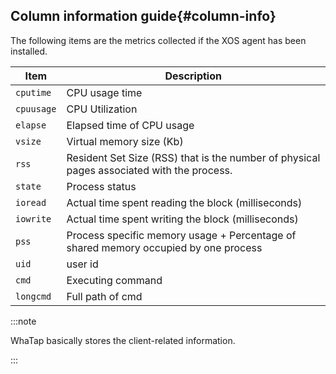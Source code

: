 
## Column information guide{#column-info}

<InDoc pages="instance-monitoring,multi-instance-monitoring">

<Tabs groupId="db-columns">

<TabItem value="activesession" label="Active session">

<CubridActsessions />

</TabItem>
<TabItem value="locktree" label="Lock tree">

<CubridLocktree />

</TabItem>

<TabItem value="process-info" label="Process information">

The following items are the metrics collected if the XOS agent has been installed.

| Item       | Description                                                                               |
| ---------- | ----------------------------------------------------------------------------------------- |
| `cputime`  | CPU usage time                                                                            |
| `cpuusage` | CPU Utilization                                                                           |
| `elapse`   | Elapsed time of CPU usage                                                                 |
| `vsize`    | Virtual memory size (Kb)                                                                  |
| `rss`      | Resident Set Size (RSS) that is the number of physical pages associated with the process. |
| `state`    | Process status                                                                            |
| `ioread`   | Actual time spent reading the block (milliseconds)                                        |
| `iowrite`  | Actual time spent writing the block (milliseconds)                                        |
| `pss`      | Process specific memory usage + Percentage of shared memory occupied by one process       |
| `uid`      | user id                                                                                   |
| `cmd`      | Executing command                                                                         |
| `longcmd`  | Full path of cmd                                                                          |

</TabItem>
</Tabs>

</InDoc>

<InDoc pages="analysis-count-trend">

<CubridActsessions />

</InDoc>

<InDoc pages="analysis-lock-and-deadlock">

<CubridLocktree />

</InDoc>

:::note

WhaTap basically stores the client-related information.

:::
